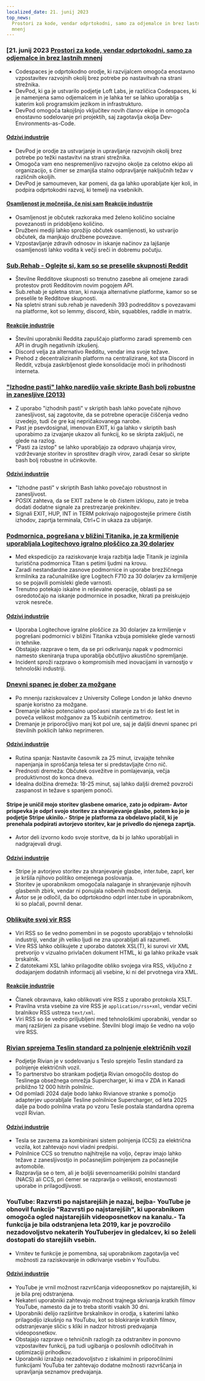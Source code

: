 ```yaml
---
localized_date: 21. junij 2023
top_news:
  Prostori za kode, vendar odprtokodni, samo za odjemalce in brez lastnih
  mnenj
---
```




<CallToAction />

<Steps>

### [21. junij 2023 [Prostori za kode, vendar odprtokodni, samo za odjemalce in brez lastnih mnenj](https://devpod.sh/)

- Codespaces je odprtokodno orodje, ki razvijalcem omogoča enostavno vzpostavitev razvojnih okolij brez potrebe po nastavitvah na strani strežnika.
- DevPod, ki ga je ustvarilo podjetje Loft Labs, je različica Codespaces, ki je namenjena samo odjemalcem in je lahka ter se lahko uporablja s katerim koli programskim jezikom in infrastrukturo.
- DevPod omogoča takojšnjo vključitev novih članov ekipe in omogoča enostavno sodelovanje pri projektih, saj zagotavlja okolja Dev-Environments-as-Code.

#### [Odzivi industrije](http://news.ycombinator.com/item?id=36407477)

- DevPod je orodje za ustvarjanje in upravljanje razvojnih okolij brez potrebe po težki nastavitvi na strani strežnika.
- Omogoča vam eno nespremenljivo razvojno okolje za celotno ekipo ali organizacijo, s čimer se zmanjša stalno odpravljanje naključnih težav v različnih okoljih.
- DevPod je samoumeven, kar pomeni, da ga lahko uporabljate kjer koli, in podpira odprtokodni razvoj, ki temelji na vsebnikih.

#### [Osamljenost je močnejša, če nisi sam](https://pubmed.ncbi.nlm.nih.gov/37293324/) [Reakcije industrije](http://news.ycombinator.com/item?id=36403280)

- Osamljenost je občutek razkoraka med želeno količino socialne povezanosti in pridobljeno količino.
- Družbeni mediji lahko sprožijo občutek osamljenosti, ko ustvarijo občutek, da manjkajo družbene povezave.
- Vzpostavljanje zdravih odnosov in iskanje načinov za lajšanje osamljenosti lahko vodita k večji sreči in dobremu počutju.

### [Sub.Rehab - Oglejte si, kam so se preselile skupnosti Reddit](https://sub.rehab/)

- Številne Redditove skupnosti so trenutno zasebne ali omejene zaradi protestov proti Redditovim novim pogojem API.
- Sub.rehab je spletna stran, ki navaja alternativne platforme, kamor so se preselile te Redditove skupnosti.
- Na spletni strani sub.rehab je navedenih 393 podredditov s povezavami na platforme, kot so lemmy, discord, kbin, squabbles, raddle in matrix.

#### [Reakcije industrije](http://news.ycombinator.com/item?id=36401999)

- Številni uporabniki Reddita zapuščajo platformo zaradi sprememb cen API in drugih negativnih izkušenj.
- Discord velja za alternativo Redditu, vendar ima svoje težave.
- Prehod z decentraliziranih platform na centralizirane, kot sta Discord in Reddit, vzbuja zaskrbljenost glede konsolidacije moči in prihodnosti interneta.

### ["Izhodne pasti" lahko naredijo vaše skripte Bash bolj robustne in zanesljive (2013)](http://redsymbol.net/articles/bash-exit-traps/)

- Z uporabo "izhodnih pasti" v skriptih bash lahko povečate njihovo zanesljivost, saj zagotovite, da se potrebne operacije čiščenja vedno izvedejo, tudi če gre kaj nepričakovanega narobe.
- Past je psevdosignal, imenovan EXIT, ki ga lahko v skriptih bash uporabimo za izvajanje ukazov ali funkcij, ko se skripta zaključi, ne glede na razlog.
- "Pasti za izstop" se lahko uporabljajo za odpravo uhajanja virov, vzdrževanje storitev in sprostitev dragih virov, zaradi česar so skripte bash bolj robustne in učinkovite.

#### [Odzivi industrije](http://news.ycombinator.com/item?id=36400465)

- "Izhodne pasti" v skriptih Bash lahko povečajo robustnost in zanesljivost.
- POSIX zahteva, da se EXIT zažene le ob čistem izklopu, zato je treba dodati dodatne signale za prestrezanje prekinitev.
- Signali EXIT, HUP, INT in TERM pokrivajo najpogostejše primere čistih izhodov, zaprtja terminala, Ctrl+C in ukaza za ubijanje.

### [Podmornica, pogrešana v bližini Titanika, je za krmiljenje uporabljala Logitechovo igralno ploščico za 30 dolarjev](https://arstechnica.com/gaming/2023/06/submarine-missing-near-titanic-used-a-30-logitech-gamepad-for-steering/)

- Med ekspedicijo za raziskovanje kraja razbitja ladje Titanik je izginila turistična podmornica Titan s petimi ljudmi na krovu.
- Zaradi nestandardne zasnove podmornice in uporabe brezžičnega krmilnika za računalniške igre Logitech F710 za 30 dolarjev za krmiljenje so se pojavili pomisleki glede varnosti.
- Trenutno potekajo iskalne in reševalne operacije, oblasti pa se osredotočajo na iskanje podmornice in posadke, hkrati pa preiskujejo vzrok nesreče.

#### [Odzivi industrije](http://news.ycombinator.com/item?id=36407781)

- Uporaba Logitechove igralne ploščice za 30 dolarjev za krmiljenje v pogrešani podmornici v bližini Titanika vzbuja pomisleke glede varnosti in tehnike.
- Obstajajo razprave o tem, da se pri odkrivanju napak v podmornici namesto skeniranja trupa uporablja občutljivo akustično spremljanje.
- Incident sproži razpravo o kompromisih med inovacijami in varnostjo v tehnološki industriji.

### [Dnevni spanec je dober za možgane](https://www.bbc.com/news/health-65950168)

- Po mnenju raziskovalcev z University College London je lahko dnevno spanje koristno za možgane.
- Dremanje lahko potencialno upočasni staranje za tri do šest let in poveča velikost možganov za 15 kubičnih centimetrov.
- Dremanje je priporočljivo manj kot pol ure, saj je daljši dnevni spanec pri številnih poklicih lahko neprimeren.

#### [Odzivi industrije](http://news.ycombinator.com/item?id=36399503)

- Rutina spanja: Nastavite časovnik za 25 minut, izvajajte tehnike napenjanja in sproščanja telesa ter si predstavljajte črno nič.
- Prednosti dremeža: Občutek osvežitve in pomlajevanja, večja produktivnost do konca dneva.
- Idealna dolžina dremeža: 18-25 minut, saj lahko daljši dremež povzroči zaspanost in težave s spanjem ponoči.

#### Stripe je uničil mojo storitev glasbene omarice, zato jo odpiram- Avtor prispevka je odprl svojo storitev za shranjevanje glasbe, potem ko jo je podjetje Stripe ukinilo.- Stripe je platforma za obdelavo plačil, ki je prenehala podpirati avtorjevo storitev, kar je privedlo do njenega zaprtja.

- Avtor deli izvorno kodo svoje storitve, da bi jo lahko uporabljali in nadgrajevali drugi.

#### [Odzivi industrije](http://news.ycombinator.com/item?id=36403607)

- Stripe je avtorjevo storitev za shranjevanje glasbe, inter.tube, zaprl, ker je kršila njihovo politiko omejenega poslovanja.
- Storitev je uporabnikom omogočala nalaganje in shranjevanje njihovih glasbenih zbirk, vendar ni ponujala nobenih možnosti deljenja.
- Avtor se je odločil, da bo odprtokodno odprl inter.tube in uporabnikom, ki so plačali, povrnil denar.

### [Oblikujte svoj vir RSS](https://darekkay.com/blog/rss-styling/)

- Viri RSS so še vedno pomembni in se pogosto uporabljajo v tehnološki industriji, vendar jih veliko ljudi ne zna uporabljati ali razumeti.
- Vire RSS lahko oblikujete z uporabo datotek XSL(T), ki surovi vir XML pretvorijo v vizualno privlačen dokument HTML, ki ga lahko prikaže vsak brskalnik.
- Z datotekami XSL lahko prilagodite obliko svojega vira RSS, vključno z dodajanjem dodatnih informacij ali vsebine, ki ni del prvotnega vira XML.

#### [Reakcije industrije](http://news.ycombinator.com/item?id=36401854)

- Članek obravnava, kako oblikovati vire RSS z uporabo protokola XSLT.
- Pravilna vrsta vsebine za vire RSS je `application/rss+xml`, vendar večini bralnikov RSS ustreza `text/xml`.
- Viri RSS so še vedno priljubljeni med tehnološkimi uporabniki, vendar so manj razširjeni za pisane vsebine. Številni blogi imajo še vedno na voljo vire RSS.

### [Rivian sprejema Teslin standard za polnjenje električnih vozil](https://ev-edition.com/2023/06/rivian-joins-forces-with-tesla-embracing-their-charging-standard-for-electric-vehicles/)

- Podjetje Rivian je v sodelovanju s Teslo sprejelo Teslin standard za polnjenje električnih vozil.
- To partnerstvo bo strankam podjetja Rivian omogočilo dostop do Teslinega obsežnega omrežja Supercharger, ki ima v ZDA in Kanadi približno 12 000 hitrih polnilnic.
- Od pomladi 2024 dalje bodo lahko Rivianove stranke s pomočjo adapterjev uporabljale Tesline polnilnice Supercharger, od leta 2025 dalje pa bodo polnilna vrata po vzoru Tesle postala standardna oprema vozil Rivian.

#### [Odzivi industrije](http://news.ycombinator.com/item?id=36403494)

- Tesla se zavzema za kombinirani sistem polnjenja (CCS) za električna vozila, kot zahtevajo novi vladni predpisi.
- Polnilnice CCS so trenutno najhitrejše na voljo, čeprav imajo lahko težave z zanesljivostjo in počasnejšim polnjenjem za počasnejše avtomobile.
- Razpravlja se o tem, ali je boljši severnoameriški polnilni standard (NACS) ali CCS, pri čemer se razpravlja o velikosti, enostavnosti uporabe in prilagodljivosti.

### YouTube: Razvrsti po najstarejših je nazaj, bejba- YouTube je obnovil funkcijo "Razvrsti po najstarejših", ki uporabnikom omogoča ogled najstarejših videoposnetkov na kanalu.- Ta funkcija je bila odstranjena leta 2019, kar je povzročilo nezadovoljstvo nekaterih YouTuberjev in gledalcev, ki so želeli dostopati do starejših vsebin.

- Vrnitev te funkcije je pomembna, saj uporabnikom zagotavlja več možnosti za raziskovanje in odkrivanje vsebin v YouTubu.

#### [Odzivi industrije](http://news.ycombinator.com/item?id=36410777)

- YouTube je vrnil možnost razvrščanja videoposnetkov po najstarejših, ki je bila prej odstranjena.
- Nekateri uporabniki zahtevajo možnost trajnega skrivanja kratkih filmov YouTube, namesto da je to treba storiti vsakih 30 dni.
- Uporabniki delijo razširitve brskalnikov in orodja, s katerimi lahko prilagodijo izkušnjo na YouTubu, kot so blokiranje kratkih filmov, odstranjevanje sličic s kliki in nadzor hitrosti predvajanja videoposnetkov.
- Obstajajo razprave o tehničnih razlogih za odstranitev in ponovno vzpostavitev funkcij, pa tudi ugibanja o poslovnih odločitvah in optimizaciji prihodkov.
- Uporabniki izražajo nezadovoljstvo z iskalnimi in priporočilnimi funkcijami YouTuba ter zahtevajo dodatne možnosti razvrščanja in upravljanja seznamov predvajanja.

</Steps>
